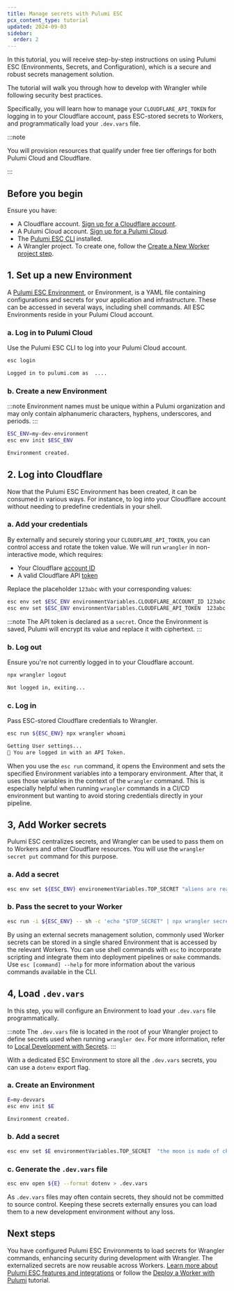 ```yaml
---
title: Manage secrets with Pulumi ESC
pcx_content_type: tutorial
updated: 2024-09-03
sidebar:
  order: 2
---
```


In this tutorial, you will receive step-by-step instructions on using Pulumi ESC (Environments, Secrets, and Configuration), which is a secure and robust secrets management solution.

The tutorial will walk you through how to develop with Wrangler while following security best practices.

Specifically, you will learn how to manage your `CLOUDFLARE_API_TOKEN` for logging in to your Cloudflare account, pass ESC-stored secrets to Workers, and programmatically load your `.dev.vars` file.

:::note

You will provision resources that qualify under free tier offerings for both Pulumi Cloud and Cloudflare.

:::

## Before you begin

Ensure you have:

- A Cloudflare account. [Sign up for a Cloudflare account](https://dash.cloudflare.com/sign-up/workers-and-pages).
- A Pulumi Cloud account. [Sign up for a Pulumi Cloud](https://app.pulumi.com/signup).
- The [Pulumi ESC CLI](https://www.pulumi.com/docs/install/esc/) installed.
- A Wrangler project. To create one, follow the [Create a New Worker project step](/workers/get-started/guide/#1-create-a-new-worker-project).

## 1. Set up a new Environment

A [Pulumi ESC Environment](https://www.pulumi.com/docs/esc/environments/), or Environment, is a YAML file containing configurations and secrets for your application and infrastructure. These can be accessed in several ways, including shell commands. All ESC Environments reside in your Pulumi Cloud account.

### a. Log in to Pulumi Cloud

Use the Pulumi ESC CLI to log into your Pulumi Cloud account.

```sh
esc login
```

```sh output
Logged in to pulumi.com as  ....
```

### b. Create a new Environment

:::note
Environment names must be unique within a Pulumi organization and may only contain alphanumeric characters, hyphens, underscores, and periods.
:::

```sh
ESC_ENV=my-dev-environment
esc env init $ESC_ENV
```

```sh output
Environment created.
```

## 2. Log into Cloudflare

Now that the Pulumi ESC Environment has been created, it can be consumed in various ways. For instance, to log into your Cloudflare account without needing to predefine credentials in your shell.

### a. Add your credentials

By externally and securely storing your `CLOUDFLARE_API_TOKEN`, you can control access and rotate the token value. We will run `wrangler` in non-interactive mode, which requires:

- Your Cloudflare [account ID](/fundamentals/setup/find-account-and-zone-ids/)
- A valid Cloudflare API [token](/fundamentals/api/get-started/create-token/)

Replace the placeholder `123abc` with your corresponding values:

```sh
esc env set $ESC_ENV environmentVariables.CLOUDFLARE_ACCOUNT_ID 123abc
esc env set $ESC_ENV environmentVariables.CLOUDFLARE_API_TOKEN  123abc --secret
```

:::note
The API token is declared as a `secret`. Once the Environment is saved, Pulumi will encrypt its value and replace it with ciphertext.
:::

### b. Log out

Ensure you're not currently logged in to your Cloudflare account.

```sh
npx wrangler logout
```

```sh output
Not logged in, exiting...
```

### c. Log in

Pass ESC-stored Cloudflare credentials to Wrangler.

```sh
esc run ${ESC_ENV} npx wrangler whoami
```

```sh output
Getting User settings...
👋 You are logged in with an API Token.
```

When you use the `esc run` command, it opens the Environment and sets the specified Environment variables into a temporary environment. After that, it uses those variables in the context of the `wrangler` command. This is especially helpful when running `wrangler` commands in a CI/CD environment but wanting to avoid storing credentials directly in your pipeline.

## 3, Add Worker secrets

Pulumi ESC centralizes secrets, and Wrangler can be used to pass them on to Workers and other Cloudflare resources. You will use the `wrangler secret put` command for this purpose.

### a. Add a secret

```sh
esc env set ${ESC_ENV} environementVariables.TOP_SECRET "aliens are real" --secret
```

### b. Pass the secret to your Worker

```sh
esc run -i ${ESC_ENV} -- sh -c 'echo "$TOP_SECRET" | npx wrangler secret put TOP_SECRET'
```

By using an external secrets management solution, commonly used Worker secrets can be stored in a single shared Environment that is accessed by the relevant Workers. You can use shell commands with `esc` to incorporate scripting and integrate them into deployment pipelines or `make` commands. Use `esc [command] --help` for more information about the various commands available in the CLI.

## 4, Load `.dev.vars`

In this step, you will configure an Environment to load your `.dev.vars` file programmatically.

:::note
The `.dev.vars` file is located in the root of your Wrangler project to define secrets used when running `wrangler dev`. For more information, refer to [Local Development with Secrets](/workers/configuration/secrets/#local-development-with-secrets).
:::

With a dedicated ESC Environment to store all the `.dev.vars` secrets, you can use a `dotenv` export flag.

### a. Create an Environment

```sh
E=my-devvars
esc env init $E
```

```sh output
Environment created.
```

### b. Add a secret

```sh
esc env set $E environmentVariables.TOP_SECRET  "the moon is made of cheese" --secret
```

### c. Generate the `.dev.vars` file

```sh
esc env open ${E} --format dotenv > .dev.vars
```

As `.dev.vars` files may often contain secrets, they should not be committed to source control. Keeping these secrets externally ensures you can load them to a new development environment without any loss.

## Next steps

You have configured Pulumi ESC Environments to load secrets for Wrangler commands, enhancing security during development with Wrangler. The externalized secrets are now reusable across Workers. [Learn more about Pulumi ESC features and integrations](https://www.pulumi.com/docs/esc/) or follow the [Deploy a Worker with Pulumi](/pulumi/tutorial/hello-world/) tutorial.
